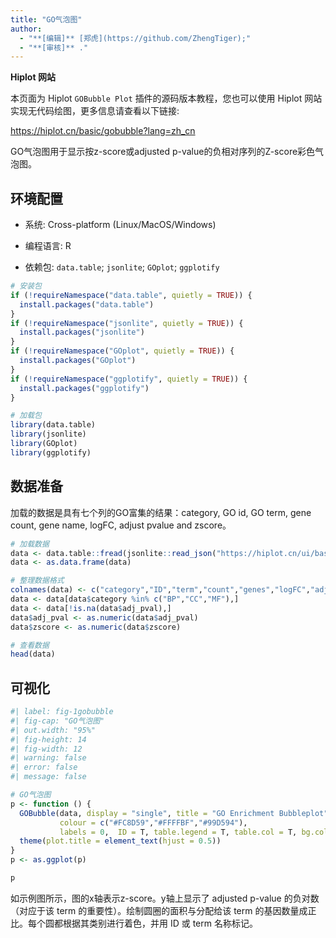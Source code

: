 ```yaml
---
title: "GO气泡图"
author:
  - "**[编辑]** [郑虎](https://github.com/ZhengTiger);"
  - "**[审核]** ."
---
```


::: callout-note
**Hiplot 网站**

本页面为 Hiplot `GOBubble Plot` 插件的源码版本教程，您也可以使用 Hiplot 网站实现无代码绘图，更多信息请查看以下链接:

<https://hiplot.cn/basic/gobubble?lang=zh_cn>
:::

GO气泡图用于显示按z-score或adjusted p-value的负相对序列的Z-score彩色气泡图。

## 环境配置

-   系统: Cross-platform (Linux/MacOS/Windows)

-   编程语言: R

-   依赖包: `data.table`; `jsonlite`; `GOplot`; `ggplotify`

```r
# 安装包
if (!requireNamespace("data.table", quietly = TRUE)) {
  install.packages("data.table")
}
if (!requireNamespace("jsonlite", quietly = TRUE)) {
  install.packages("jsonlite")
}
if (!requireNamespace("GOplot", quietly = TRUE)) {
  install.packages("GOplot")
}
if (!requireNamespace("ggplotify", quietly = TRUE)) {
  install.packages("ggplotify")
}

# 加载包
library(data.table)
library(jsonlite)
library(GOplot)
library(ggplotify)
```

## 数据准备

加载的数据是具有七个列的GO富集的结果：category, GO id, GO term, gene count, gene name, logFC, adjust pvalue and zscore。

```r
# 加载数据
data <- data.table::fread(jsonlite::read_json("https://hiplot.cn/ui/basic/gobubble/data.json")$exampleData$textarea[[1]])
data <- as.data.frame(data)

# 整理数据格式
colnames(data) <- c("category","ID","term","count","genes","logFC","adj_pval","zscore")
data <- data[data$category %in% c("BP","CC","MF"),]
data <- data[!is.na(data$adj_pval),]
data$adj_pval <- as.numeric(data$adj_pval)
data$zscore <- as.numeric(data$zscore)

# 查看数据
head(data)
```

## 可视化

```r
#| label: fig-1gobubble
#| fig-cap: "GO气泡图"
#| out.width: "95%"
#| fig-height: 14
#| fig-width: 12
#| warning: false
#| error: false
#| message: false

# GO气泡图
p <- function () {
  GOBubble(data, display = "single", title = "GO Enrichment Bubbleplot",
           colour = c("#FC8D59","#FFFFBF","#99D594"),
           labels = 0,  ID = T, table.legend = T, table.col = T, bg.col = F) + 
  theme(plot.title = element_text(hjust = 0.5))
}
p <- as.ggplot(p)

p
```

如示例图所示，图的x轴表示z-score。y轴上显示了 adjusted p-value 的负对数（对应于该 term 的重要性）。绘制圆圈的面积与分配给该 term 的基因数量成正比。每个圆都根据其类别进行着色，并用 ID 或 term 名称标记。


